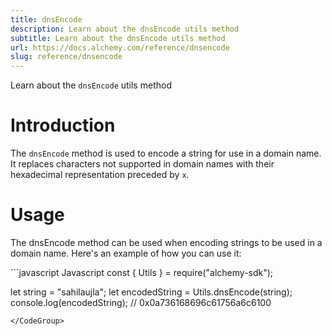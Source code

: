 ```yaml
---
title: dnsEncode
description: Learn about the dnsEncode utils method
subtitle: Learn about the dnsEncode utils method
url: https://docs.alchemy.com/reference/dnsencode
slug: reference/dnsencode
---
```


Learn about the `dnsEncode` utils method

# Introduction

The `dnsEncode` method is used to encode a string for use in a domain name. It replaces characters not supported in domain names with their hexadecimal representation preceded by `x`.

# Usage

The dnsEncode method can be used when encoding strings to be used in a domain name. Here's an example of how you can use it:

<CodeGroup>
  ```javascript Javascript
  const { Utils } = require("alchemy-sdk");

  let string = "sahilaujla";
  let encodedString = Utils.dnsEncode(string);
  console.log(encodedString); // 0x0a736168696c61756a6c6100
  ```
</CodeGroup>

